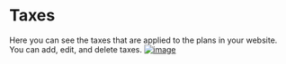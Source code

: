 # Taxes

Here you can see the taxes that are applied to the plans in your website. You can add, edit, and delete taxes.
[![image](https://www.linkpicture.com/q/2_1195.png)](https://www.linkpicture.com/view.php?img=LPic6416f5b33abd931516222)